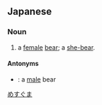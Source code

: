 ==Japanese==
{{ja-kanjitab|めす|くま|k2=ぐま|yomi=k|r=y}}

===Noun===
{{ja-noun|めすぐま}}

# {{lb|ja|rare|sort=めすぐま}} a [[female]] [[bear]]; a [[she-bear]].

====Antonyms====
* {{ja-r|牡熊|おすぐま}}: a [[male]] bear

[[Category:ja:Female animals|めすぐま]]